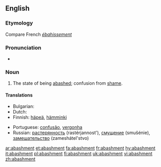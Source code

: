 ==English==

===Etymology===
Compare French ''[[ébahissement]]''

===Pronunciation===
* {{a|RP}} {{IPA|/əˈbæʃmənt/}}

===Noun===
{{en-noun}}

# The state of being [[abashed]]; confusion from [[shame]].

====Translations====
{{trans-top|the state of being abashed; confusion from shame}}
* Bulgarian: {{t|bg|засраменост, смущение|sc=Cyrl}}
* Dutch: {{t|nl|verlegenheid|f}}
* Finnish: [[häpeä]], [[hämminki]]
{{trans-mid}}
* Portuguese: [[confusão]], [[vergonha]]
* Russian: [[растерянность]] (rastérjannost'), [[смущение]] (smuŝénie), [[замешательство]] (zameshátel'stvo)
{{trans-bottom}}

[[ar:abashment]]
[[et:abashment]]
[[fa:abashment]]
[[fr:abashment]]
[[hy:abashment]]
[[it:abashment]]
[[pl:abashment]]
[[fi:abashment]]
[[uk:abashment]]
[[vi:abashment]]
[[zh:abashment]]
